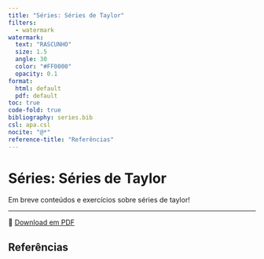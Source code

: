 ```yaml
---
title: "Séries: Séries de Taylor"
filters:
  - watermark
watermark:
  text: "RASCUNHO"
  size: 1.5
  angle: 30
  color: "#FF0000"
  opacity: 0.1
format:
  html: default
  pdf: default
toc: true
code-fold: true
bibliography: series.bib
csl: apa.csl
nocite: "@*"
reference-title: "Referências"
---
```


# Séries: Séries de Taylor

Em breve conteúdos e exercícios sobre séries de taylor!

---

📄 [Download em PDF](./series-taylor.pdf){target="_blank"}

## Referências
